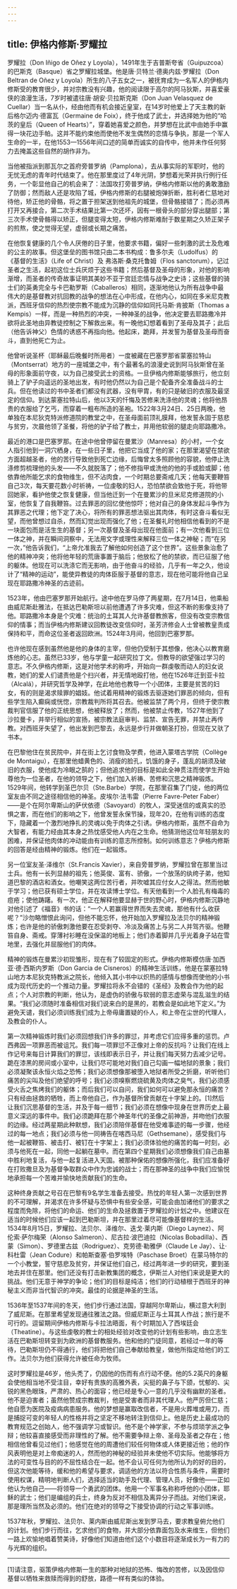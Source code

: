 ```yaml
---
---
---
```

title: 伊格内修斯·罗耀拉
---




罗耀拉（Don Iñigo de Oñez y Loyola），1491年生于吉普斯夸省（Guipuzcoa）的巴斯克（Basque）省之罗耀拉城堡。他是唐·贝特兰·德奥内兹·罗耀拉（Don Beltran de Oñez y Loyola）所生的八子五女之一，被抚育成为一名军人的伊格内修斯受的教育很少，并对宗教没有兴趣，他的阅读限于高尔的阿马狄斯，并喜爱豪侠的浪漫生活，7岁时被遣往唐·胡安·贝拉斯克斯（Don Juan Velasquez de Cuellar）当一名从仆，经由他而有机会接近皇室，在14岁时他爱上了天主教的新后格尔迈内·德富瓦（Germaine de Foix），终于他成了武士，并选择她为他的“哈茨的皇后（Queen of Hearts）”，穿着她喜爱之颜色，并梦想在比武中由她手中赢得一块花边手帕。这并不能约束他而使他不发生偶然的恋情与争执，那是一个军人生命的一半，在他1553—1556年间口述的简单而诚实的自传中，他并未作任何努力去掩盖这些自然的胡作非为。

当他被指派到那瓦尔之首府旁普罗纳（Pamplona），去从事实际的军职时，他的无忧无虑的青年时代结束了。他在那里度过了4年光阴，梦想着光荣并执行例行任务，一个彰显他自己的机会来了：法国攻打旁普罗纳，伊格内修斯以他的勇敢激励了防御；然而敌人还是攻陷了城，伊格内修斯的右腿被炮弹折断，胜利者仁慈地对待他，矫正他的骨骼，将之置于担架送到他祖先的城堡，但骨骼接错了；而必须再打开又再接合，第二次手术结果比第一次还坏，因有一根骨头的部分穿出腿部；第三次手术使骨骼得以矫正，但腿变得太短，伊格内修斯难耐于数星期之久矫正架子的煎熬，使之觉得无望，虚弱或长期之痛苦。

在他恢复健康的几个令人厌倦的日子里，他要求书籍，偏好一些刺激的武士及危难的公主的故事。但这堡垒的图书馆只由二本书构成：鲁多尔夫（Ludolfus）的《基督的生活》（Life of Christ）及 弗洛斯·桑克托鲁姆（Flos sanctorum），记过圣者之生活，起初这位士兵厌烦于这些书籍；然后基督及圣母的形象，对他的影响渐增，而圣者的传奇故事证明其美妙不亚于宫廷恋情与战争之史诗；这些基督的骑士们的英勇完全与卡巴勒罗斯（Caballeros）相同，逐渐地他认为所有战争中最伟大的是基督教对抗回教的战争的想法在心中形成，在他内心，如同在多米尼克教派，西班牙信仰的热烈使宗教不能成为沉静的信仰如同托马斯·肯披斯（Thomas a Kempis）一样，而是一种热烈的冲突，一种神圣的战争，他决定要去耶路撒冷并欲将此圣地由异教徒控制之下解救出来。有一晚他幻想着看到了圣母及其子；此后（他告诉神父）色情的诱惑不再指向他。他起床，跪拜，并发誓为基督及圣母而奋斗，直到他死亡为止。

他曾听说圣杯（耶稣最后晚餐时所用者）一度被藏在巴塞罗那省蒙塞拉特山（Montserrat）地方的一座城堡之中，有个最著名的浪漫史说到阿马狄斯曾在圣母的形象面前守夜，以为自己接受武士的资格。一旦伊格内修斯能够旅行，他立刻骑上了驴子向遥远的圣地出发，有时他仍然以为自己是个配备齐全准备战斗的士兵。但在他读过的书中圣者们都没有武器，没有甲胄，有的只是破旧的衣服及最坚定的信仰。到达蒙塞拉特山后，他以3天的忏悔及苦修来洗涤他的灵魂；他将他昂贵的衣服给了乞丐，而穿着一粗布所造的圣袍。1522年3月24日、25日两晚，他单独在本尼狄克特派修道院的教堂之中，在圣母面前顶礼膜拜，他发誓永固于慈悲与贫穷，次晨他领了圣餐，将他的驴子给了教士，并用他软弱的腿走向耶路撒冷。

最近的港口是巴塞罗那。在途中他曾停留在曼累沙（Manresa）的小村，一个女人指引他到一洞穴栖身，在一些日子里，他把它当成了他的家；在那里渴望在禁欲方面超越圣者，他的苦行导致他到死亡边缘，后悔曾太多照顾他的容貌，他停止洗涤修剪梳理他的头发——不久就脱落了；他不修指甲或洗他的他的手或脸或脚；他依靠他所能乞求的食物维生，但不沾肉食，一个时期总要斋戒几天；他每天要鞭笞自己3次，每天要花数小时祈祷，一位虔敬的妇人，恐怕禁欲会致他于死，将他带回她家，看护他使之恢复健康，但当他迁到一个在曼累沙的旦米尼克修道院的小室，他恢复了自我鞭笞。过去罪恶的回忆使他惊吓；他对自己的身体发起斗争作为其罪恶之代理；他下定了决心，将所有的罪恶想法驱出其肉体，有时这奋斗看似无望，而他曾想过自杀，然而幻觉出现而强化了他；在圣餐礼时他相信他看到的不是一块面包而是活生生的基督；另一次基督及圣母出现在他面前；有一次他看到三位一体之神，并在瞬间洞察中，无法用文字或理性来解释三位一体之神秘；而“在另一次，”他告诉我们，“上帝允准我去了解他如何创造了这个世界”。这些景象治愈了他的精神冲突；他将他年轻的荒唐事置于脑后；他放松了他的禁欲，而已征服了他的躯体。他现在可以洗涤它而无影响，由于他奋斗的经验，几乎有一年之久，他设计了“精神的运动”，能使异教徒的肉体臣服于基督的意志，现在他可能将他自己呈现在耶路撒冷神圣的古迹前。

1523年，他由巴塞罗那开始航行。途中他在罗马停了两星期，在7月14日，他乘船由威尼斯赴雅法，在抵达巴勒斯坦以前他遭遇了许多灾难，但这不断的影像支持了他。耶路撒冷本身是个灾难：统治的土耳其人允许基督教旅客，但没有改变宗教信仰的情事；而当伊格内修斯建议回教徒改变信仰时，圣芳济修会人士曾被教皇责成保持和平，而命这位圣者返回欧洲。1524年3月间，他回到巴塞罗那。

也许他现在感到虽然他是他的身体的主宰，但他仍受制于其想像，他决心以教育磨炼他的心志。虽然已33岁，他与学童一起研究拉丁文。但教导的欲望强过学习的意志。不久伊格内修斯，这是对他学术的称呼，开始向一群虔敬而动人的妇女说教，她们的爱人们谴责他是个扫兴者，并无情地殴打他，他在1526年迁到亚卡拉（Alcalá），并研究哲学及神学，在此地他也教导一个小团体，主要是贫苦的妇女，有的则是渴求赎罪的娼妓。他试着用精神的锻炼去驱逐她们罪恶的倾向，但有些学生陷入癫痫或恍惚，宗教裁判所将其召去。他被监禁了两个月，但终于使宗教裁判官信服了他的正统思想，他被释放了；然而，他被禁止传教，1527年他到了沙拉曼卡，并举行相似的宣扬，被宗教法庭审判、监禁、宣告无罪，并禁止再传教。对西班牙失望了，他出发到巴黎去，永远是步行并做朝圣打扮，但现在又驮了书本。

在巴黎他住在贫民院中，并在街上乞讨食物及学费，他进入蒙塔古学院（Collège de Montaigu），在那里他蜡黄色的、消瘦的脸孔，饥饿的身子，蓬乱的胡须及破旧的衣服，使他成为冷眼之鹄的；但他追求他的目标是如此全神贯注而使学生开始尊他为一位圣者，在他的领导之下，他们加入祈祷、苦修和沉思之精神锻炼。1529年间，他转学到圣巴尔贝（Ste.Barbe）学院，在那里召集了门徒，他的两位室友由不同之途径相信他的神圣。皮埃尔·法韦雷（Pierre Favre-Peter Faber）——是个在阿尔卑斯山的萨伏依德（Savoyard）的牧人，深受迷信的或真实的恐惧之害，而在他们的影响之下，他曾发誓永保节操，现年20，在他有训练的态度下，隐藏着一个激烈地挣扎的灵魂以免于肉体之引诱。伊格内修斯，虽然不自命为大智者，有能力经由其本身之热忱感受他人内在之生命。他猜测他这位年轻朋友的困难，并保证他肉体的冲动能由有训练的意志所控制。如何训练意志？伊格内修斯的回答是经由精神的锻炼。他们在一起锻炼。

另一位室友圣·泽维尔（St.Francis Xavier），来自旁普罗纳，罗耀拉曾在那里当过士兵。他有一长列显赫的祖先；他英俊、富有、骄傲，一个放荡的纨绔子弟，他知道巴黎的酒店和酒女。他嘲笑这两位苦行者，并吹嘘其应付女人之得法。然而他敏于学习；他已获有硕士学位，并在攻读博士学位。有天他看到一个人脸孔有梅毒的痘疮；使他踌躇。有一次，他正在解释他要显赫于世的野心时，伊格内修斯沉静地对他引述了《福音》书的话：“一个人若赢得世界而失去灵魂，那他有什么收获呢？”沙勿略憎恨此询问，但他不能忘怀，他开始加入罗耀拉及法贝尔的精神锻炼；也许是他的骄傲刺激他要在忍受剥夺、冷淡及痛苦上与另二人并驾齐驱。他鞭笞自身、斋戒。穿薄衬衫睡在没保温的地板上；他们赤着脚并几乎光着身子站在雪地里，去强化并屈服他们的肉体。

精神的锻炼在曼累沙初现雏形，现在有了较固定的形式。伊格内修斯模仿唐·加西亚·德·西斯内罗斯（Don Garcia de Cisneros）的精神生活训练，他是在蒙塞拉特山地方本尼狄克特教派之院长，他倾入其小书中以炽热的感情与想像而使他的小书成为现代历史的一个推动力量。罗耀拉将永不会错的《圣经》及教会作为他的起点；个人对宗教的判断，他认为，是虚伪的骄傲与软弱的意志虚荣与混乱滋生的结果。“我们必须随时准备相信对我们说来白的是黑的，若教会是如此地下定义。”为避免天谴，我们必须训练我们成为上帝毋庸置疑的仆人，和上帝在尘世的代理人，及教会的仆人。

第一次精神锻炼时我们必须回想我们许多的罪愆，并考虑它们应得多重的惩罚。卢西弗因一项罪恶而被诅咒。我们每一项罪愆不正像对上帝的反抗吗？让我们在线上作记号来每日计算我们的罪愆，该线即表示日子，并让我们每天努力去减少记号。跪在漆黑的房间或小室中，让我们尽可能地对我们自己勾画一幅地狱的景象；我们必须凝聚该永恒火焰之恐怖；我们必须想像那被堕入地狱者所受之折磨，听听他们痛苦的尖叫及他们绝望的呼号；我们必须嗅察燃烧硫黄及肉体之臭气，我们必须感受火舌之焦烤我们的躯体；而后我们可以自问，我们如何可以避免那永恒的痛苦？只有经由拯救的牺牲，而上帝他自己，作为基督所曾贡献在十字架上的。[1]然后让我们沉思基督的生活，并及于每一细节；我们必须在想像中现身在世界历史上最意义深远的事件中。我们必须跪拜在那个神圣年代的圣像之前神游，并吻他们衣服的边缘。经过两星期此种默想，我们必须陪伴基督在他受难事迹的每一步骤，他经过的每一地点；我们必须与他一同祷告在喀西马尼（Gethsemane），感受我们与他一起被鞭笞、被击打、被钉在十字架上；我们必须体验他的痛苦的每一时刻，必须与他死在一起，同他一起躺在墓中。而在第四个星期我们必须想像我们自己由墓中胜利地复活，与他一起复活进入天国。被那种保佑的想像所强化，我们应准备好在打败撒旦及为基督争取群众中作为忠诚的战士；而在那神圣的战争中我们应愉悦地承担每一个苦难并愉快地贡献我们的生命。

这种终身贡献之号召在巴黎有9名学生准备去接受。热忱的年轻人第一次感到世界的不可理解，并渴求在许多怀疑与恐惧中有些安全感，可能会由加诸他们的要求之程度而免除，将他们的命运、他们的生命及拯救置于罗耀拉的计划之中。他建议在适当的时候他们应该一起到巴勒斯坦，并在那里过着尽可能像基督样的生活。1534年8月15日，罗耀拉、法贝尔、泽维尔、迭戈·莱内斯（Diego Laynez）、阿伦索·萨尔梅荣（Alonso Salmeron）、尼古拉·波巴迪拉（Nicolas Bobadilla）、西蒙（Simon）、罗德里古兹（Rodriguez）、克劳德·勒雅伊（Claude Le Jay）、让·科杜雷（Jean Codure）和帕斯查塞·伯罗埃特（Paschase Broet）在蒙马特尔的一个小教堂，誓守慈悲及贫穷，并保证他们自己，经过两年进一步的研究，要到圣地去并住在那里。他们还没有打击新教集团的概念，伊斯兰人对他们来说是更大的挑战。他们无意于神学的争论；他们的目标是纯洁；他们的行动植根于西班牙的神秘主义而非当代智识的冲突。最佳的论据是神圣的生活。

1536年至1537年间的冬天，他们步行通过法国，穿越阿尔卑斯山，横过意大利到了威尼斯。在那里希望发现通往雅法之路。但威尼斯正与土耳其人作战；旅行是不可行的。逗留期间伊格内修斯与卡拉法晤面，有个时期加入了西埃廷会（Theatine）。与这些虔敬的教士的相处经验对改变他的计划有些影响，由立志生活在巴勒斯坦转变到为欧洲的基督教服务。他和他的门徒同意，若经过一年的等待，巴勒斯坦仍不得通行，他们将把他们自己奉献给教皇，做他所指定给他们的工作。法贝尔为他们获得允许被任命为牧师。

这时罗耀拉是46岁，他头秃了，仍因他的伤而有点行动不便。他的5.2英尺的身躯会使他相当地不受注目，幸好有贵族的高雅外表，尖挺的鼻子与下颌，忧郁的、尖锐的黑色眼珠，严肃的、热心的面容；他已经是专心一意的几乎没有幽默的圣者。他不是迫害者；虽然他赞成宗教裁判，他是受害者而非其代理人。他严厉但仁慈；他自愿为医院及疫病病患服务。他的梦想是赢取改信者，不是用火葬堆或用刀，而是捕捉可变的年轻人的性格并将之坚定不移地转注到信仰上。他是历史上最成功的教育规范之创始人，他不强调学习或智识。他不是个神学家，不参与烦琐学派之争辩；他较喜直接感受而非理性的了解。他不需要争辩上帝、圣母及圣者之存在；他相信他曾看见过他们；他感觉在他的周遭他们较任何物体或人体更接近他；他的作风表明他是对上帝痴迷的人，然而他的神秘的经验并未使他不切实际。他能够将方法的可变性与目的的不屈性结合在一起。他不会认可任何为他所认为的好的目的，但这次他能等待，缓和他的希望与要求，调适他的方法以符合性质与条件，需要时使用权谋，精明地判断人们，选择适当的助手及代理、管理人员，好像他——正如他认为他自己——将领导一个勇武的团体。他用一个军事名称称呼他的小团体，耶稣的武士；他们是编组的兵士，终身为反对不相信及离异分子而战。对他们来说，那是理所当然及必须的。他们在绝对的领导之下接受协调的行动之军事训练。

1537年秋，罗耀拉、法贝尔、莱内斯由威尼斯出发到罗马去，要求教皇俯允他们的计划。他们步行而往，乞求他们的食物，并大部分依靠面包及水来维生，但他们一路上欢愉地唱着赞美诗，好像他们知道由他们这个小数目将逐渐成长为一有力的与光辉的组织。



* * *



[1]请注意，驱策伊格内修斯一生的那种对地狱的恐怖、悔改的苦修，以及因信仰基督以牺牲来救赎而得到的舒放，路德一样有类似的体验。